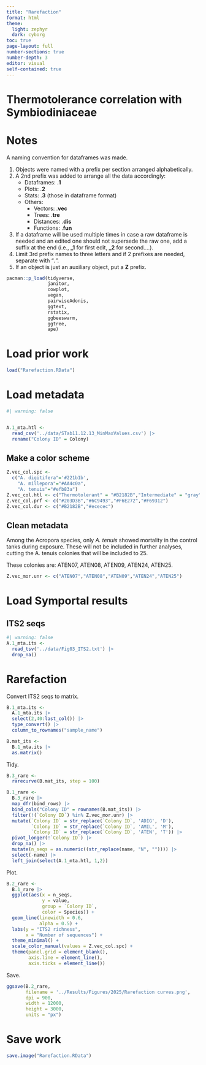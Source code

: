 ---
title: "Rarefaction"
format: html
theme: 
  light: zephyr
  dark: cyborg
toc: true
page-layout: full
number-sections: true
number-depth: 3
editor: visual
self-contained: true
---

# Thermotolerance correlation with Symbiodiniaceae

# Notes

A naming convention for dataframes was made.

1.  Objects were named with a prefix per section arranged alphabetically.
2.  A 2nd prefix was added to arrange all the data accordingly:
    -   Dataframes: .**1**
    -   Plots: .**2**
    -   Stats: .**3** (those in dataframe format)
    -   Others:
        -   Vectors: .**vec**
        -   Trees: .**tre**
        -   Distances: .**dis**
        -   Functions: .**fun**
3.  If a dataframe will be used multiple times in case a raw dataframe is needed and an edited one should not supersede the raw one, add a suffix at the end (i.e., **\_1** for first edit, **\_2** for second....).
4.  Limit 3rd prefix names to three letters and if 2 prefixes are needed, separate with "**.**".
5.  If an object is just an auxiliary object, put a **Z** prefix.

```{r}
pacman::p_load(tidyverse,           
               janitor,
               cowplot,
               vegan,
               pairwiseAdonis,
               ggtext,
               rstatix,
               ggbeeswarm,
               ggtree,
               ape)
```

# Load prior work

```{r}
load("Rarefaction.RData")
```

# Load metadata

```{r}
#| warning: false


A.1_mta.htl <- 
  read_csv('../data/STab11.12.13_MinMaxValues.csv') |> 
  rename("Colony ID" = Colony)
```

## Make a color scheme

```{r}
Z.vec_col.spc <- 
  c("A. digitifera"='#221b1b',
    "A. millepora"="#AA4c0a",
    "A. tenuis"="#efb83a")
Z.vec_col.htl <- c("Thermotolerant" = "#B2182B","Intermediate" = "gray","Thermosensitive" = "#2166AC")
Z.vec_col.prf <- c("#203D3B","#6C9493","#F6E272","#F69312")
Z.vec_col.dur <- c("#B2182B","#ececec")
```

## Clean metadata

Among the Acropora species, only *A. tenuis* showed mortality in the control tanks during exposure. These will not be included in further analyses, cutting the A. tenuis colonies that will be included to 25.

These colonies are: ATEN07, ATEN08, ATEN09, ATEN24, ATEN25.

```{r}
Z.vec_mor.unr <- c("ATEN07","ATEN08","ATEN09","ATEN24","ATEN25")
```

# Load Symportal results

## ITS2 seqs

```{r}
#| warning: false
A.1_mta.its <-   
  read_tsv('../data/Fig03_ITS2.txt') |> 
  drop_na()
```

# Rarefaction

Convert ITS2 seqs to matrix.

```{r}
B.1_mta.its <- 
  A.1_mta.its |> 
  select(2,40:last_col()) |> 
  type_convert() |> 
  column_to_rownames("sample_name")

B.mat_its <- 
  B.1_mta.its |> 
  as.matrix()
```

Tidy.

```{r}
B.3_rare <- 
  rarecurve(B.mat_its, step = 100)

B.1_rare <- 
  B.3_rare |> 
  map_dfr(bind_rows) |> 
  bind_cols("Colony ID" = rownames(B.mat_its)) |> 
  filter(!(`Colony ID`) %in% Z.vec_mor.unr) |> 
  mutate(`Colony ID` = str_replace(`Colony ID`, 'ADIG', 'D'),
         `Colony ID` = str_replace(`Colony ID`, 'AMIL', 'M'),
         `Colony ID` = str_replace(`Colony ID`, 'ATEN', 'T')) |> 
  pivot_longer(!`Colony ID`) |> 
  drop_na() |> 
  mutate(n_seqs = as.numeric((str_replace(name, "N", "")))) |> 
  select(-name) |> 
  left_join(select(A.1_mta.htl, 1,2))
```

Plot.

```{r}
B.2_rare <- 
  B.1_rare |> 
  ggplot(aes(x = n_seqs,
             y = value,
             group = `Colony ID`,
             color = Species)) +
  geom_line(linewidth = 0.6,
            alpha = 0.5) +
  labs(y = "ITS2 richness",
       x = "Number of sequences") +
  theme_minimal() +
  scale_color_manual(values = Z.vec_col.spc) +
  theme(panel.grid = element_blank(),
        axis.line = element_line(),
        axis.ticks = element_line())
```

Save.

```{r}
ggsave(B.2_rare,
       filename = '../Results/Figures/2025/Rarefaction curves.png',
       dpi = 900,
       width = 12000, 
       height = 3000, 
       units = "px")
```

# Save work

```{r}
save.image("Rarefaction.RData")
```
